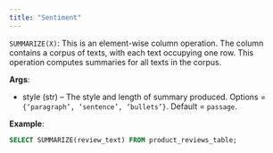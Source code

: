 ```yaml
---
title: "Sentiment"
---
```


`SUMMARIZE(X)`: This is an element-wise column operation. The column contains a
corpus of texts, with each text occupying one row. This operation computes
summaries for all texts in the corpus.

**Args**:

- style (str) – The style and length of summary produced. Options =
  `{‘paragraph’, ‘sentence’, ‘bullets’}`. Default = `passage`.

**Example**:

```sql
SELECT SUMMARIZE(review_text) FROM product_reviews_table;
```
